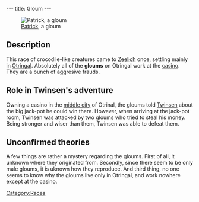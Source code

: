 ---
title: Gloum
---

[[Image:DVPATRIK.JPG|right|thumb|[[Patrick]], a gloum]]

==Description==
This race of crocodile-like creatures came to [[Zeelich]] once, settling mainly in [[Otringal]]. Absolutely all of the '''gloums''' on Otringal work at the [[casino]]. They are a bunch of aggresive frauds.

==Role in Twinsen's adventure==
Owning a casino in the [[middle city]] of Otrinal, the gloums told [[Twinsen]] about the big jack-pot he could win there. However, when arriving at the jack-pot room, Twinsen was attacked by two gloums who tried to steal his money. Being stronger and wiser than them, Twinsen was able to defeat them.

==Unconfirmed theories==
A few things are rather a mystery regarding the gloums. First of all, it unknown where they originated from. Secondly, since there seem to be only male gloums, it is uknown how they reproduce. And third thing, no one seems to know why the gloums live only in Otringal, and work nowhere except at the casino.

[[Category:Races]]